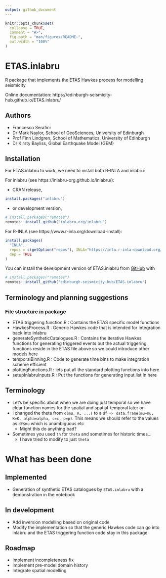 ```yaml
---
output: github_document
---
```


<!-- README.md is generated from README.Rmd. Please edit that file -->

```r
knitr::opts_chunk$set(
  collapse = TRUE,
  comment = "#>",
  fig.path = "man/figures/README-",
  out.width = "100%"
)
```

# ETAS.inlabru

<!-- badges: start -->
<!-- badges: end -->

R package that implements the ETAS Hawkes process for modelling seismicity

Online documentation: https://edinburgh-seismicity-hub.github.io/ETAS.inlabru/

## Authors

- Francesco Serafini
- Dr Mark Naylor, School of GeoSciences, University of Edinburgh
- Prof Finn Lindgren, School of Mathematics, University of Edinburgh
- Dr Kirsty Bayliss, Global Earthquake Model (GEM)

## Installation

For ETAS.inlabru to work, we need to install both R-INLA and inlabru:

For inlabru (see https://inlabru-org.github.io/inlabru/):

* CRAN release,
``` r
install.packages("inlabru")
```
* or development version,
``` r
# install.packages("remotes")
remotes::install_github("inlabru-org/inlabru")
```

For R-INLA (see https://www.r-inla.org/download-install):
``` r
install.packages(
  "INLA",
  repos = c(getOption("repos"), INLA="https://inla.r-inla-download.org/R/testing"),
  dep = TRUE
)
```

You can install the development version of ETAS.inlabru from [GitHub](https://github.com/) with
``` r
# install.packages("remotes")
remotes::install_github("edinburgh-seismicity-hub/ETAS.inlabru")
```

## Terminology and planning suggestions

### File structure in package

- ETAS.triggering.function.R : Contains the ETAS specific model functions
- HawkesProcess.R : Generic Hawkes code that is intended for integration back into inlabru
- generateSyntheticCatalogues.R : Contains the iterative Hawkes functions for generating triggered events but the actual triggering functions reside in the ETAS file above so we could introduce other models here
- temporalBinning.R : Code to generate time bins to make integration scheme efficient
- plottingFunctions.R : lets put all the standard plotting functions into here
- setupInlabruInputs.R : Put the functions for generating input.list in here

## Terminology

- Let's be specific about when we are doing just temporal so we have clear function names for the spatial and spatial-temporal later on
- I changed the theta from `c(mu, K, ...)` to a `df <- data.frame(mu=mu, K=K, alpha=alpha, c=c, p=p)`. This means we should refer to the values as `df$mu` which is unambiguous etc
  - Might this do anything bad?
- Sometimes you used `th` for `theta` and sometimes for historic times...
  - I have tried to modify to just `theta`

# What has been done

## Implemented

- Generation of synthetic ETAS catalogues by `ETAS.inlabru` with a demonstration in the notebook

## In development

- Add inversion modelling based on original code
- Modify the implementation so that the generic Hawkes code can go into inlabru and the ETAS triggering function code stay in this package

## Roadmap

- Implement incompleteness fix
- Implement pre-model domain history
- Integrate spatial modelling
